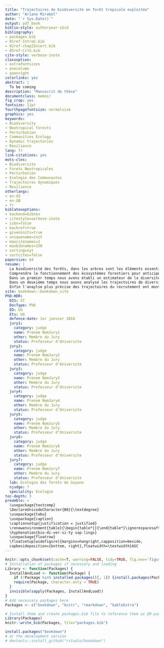```yaml
--- 
title: "Trajectoires de biodiversité en forêt tropicale exploitée"
author: "Ariane Mirabel"
date: "`r Sys.Date()`"
output: pdf_book
biblio-style: authoryear-ibid
bibliography:
- packages.bib
- 01ref-IntroG.bib
- 02ref-chap2Incert.bib
- 05ref-CclG.bib
cite-style: verbose-inote
classoption:
- extrafontsizes
- onecolumn
- openright
colorlinks: yes
abstract: |
  To be coming
description: "Manuscrit de thèse"
documentclass: memoir
fig_crop: yes
fontsize: 11pt
fourthpagefontsize: normalsize
graphics: yes
keywords:
- Biodiversity
- Neotropical forests
- Perturbation
- Communities Ecology
- Dynamic trajectories
- Resilience
lang: fr
link-citations: yes
mots-cles:
- Biodiversite
- Forets Neotropicales
- Perturbation
- Ecologie des Communautes
- Trajectoires dynamiques
- Resilience
otherlangs:
- en-US
- en-GB
- fr
biblatexoptions:
- backend=bibtex
- citestyle=verbose-inote
- isbn=false
- backref=true
- giveninits=true
- uniquename=init
- maxcitenames=2
- maxbibnames=150
- sorting=nyt
- sortcites=false
papersize: A4
resume: |
  La biodiversité des forêts, dans les arbres sont les éléments essentiels, est garante de leur fonctionnement, de leur résilience et des biens et services environnementaux, sociaux et économiques qu'elles rendent. Dans le contexte des changements actuels l'avenir des forêts est incertain, en particulier sous les tropiques où les forêts, qui accueillent la majeure partie de la biodiversité terrestre, sont les plus menacées.
  Comprendre le fonctionnement des écosystèmes forestiers pour anticiper leur réponse aux changements actuels et ajuster leur gestion durable à long terme est aujourd'hui un enjeu incontournable. Dans cet objectif, cette thèse cherche à expliciter la réponse des forêts tropicales dans le contexte de changements actuel, à en comprendre les processus sous-jacents, et à en discuter les perspectives pour le maintien des forêts et de leur fonctionnement. Nous proposons une analyse de la réponse des forêts tropicales aux perturbations à partir des trajectoires de diversité et de composition suivies pendant 30 ans après un gradient de perturbation par les parcelles du dispositif de Paracou en Guyane française.
  Dans un premier temps nous avons établi un estimateur de la diversité tenant compte des incertitudes de détermination inhérentes aux inventaires forestiers. Cet estimateur a été appliqué d'une part au contexte de l'exploitation forestière pour proposer une méthode d'inventaire optimisée vis à vis du coût (humain et temporel) des estimateurs et de leur précision. D'autre part il a été appliqué au contexte expérimental tel que celui de Paracou, et sera appliqué par la suite au tracé des trajectoires de diversité et de composition.
  Dans un deuxième temps nous avons analysé les trajectoires de diversité et de composition taxonomique et fonctionnelle des communautés après perturbation, à partir du suivi des parcelles de Paracou et d'un large jeu de données fonctionnel comprenant des traits des feuilles, du bois et des traits d'histoire de vie. Ces trajectoires ont montré la convergence fonctionnelle des communautés, illustrant une réponse commune régie par des mécanismes déterministes de sélection, et leur divergence taxonomique, illustrant le maintien de leurs différences de composition taxonomique régi par de sprocessus aléatoires de limites de dispersion. Les trajectoires de diversité ont par ailleurs validé la théories des perturbations intermédiaires au regard de la diversité taxonomique, maximisée après une perturbation d'intensité moyenne. L'impact des perturbations sur la diversité fonctionnelle s'est en revanche montré atténué par la redondance fonctionnelle importante des communautés, impliquant une augmentation de la diversité fonctionnelle quelle que soit l'intensité de la perturbation mais un temps de restauration long de plusieurs décennies.
  Enfin l'anaylse plus précise des trajectoires du recrutement ont montré une succession déterministe des communautés, similaire aux modèles de succession reconnus en forêt tempérée, régie par l'émergence de processus de sélection fonctionnelle balancant processus stochastiques de recrutement inhérents aux communautés matures. Cette succession a confirmé la résilience du fonctionnement et des charactéristiques taxonomiques et fonctionnelles des communautés, mais démontre la diminution de la résilience des communautés et interroge sur la possibilité d'une exploitation répétée et durable.
site: bookdown::bookdown_site
PhD-HDR:
  DIS: ST
  DocType: PhD
  ED: UG
  Ets: UG
  defence-date: 1er janvier 2018
  jury1:
    category: judge
    name: Prenom NomJury1
    other: Membre du Jury
    status: Professeur d'Universite
  jury2:
    category: judge
    name: Prenom NomJury2
    other: Membre du Jury
    status: Professeur d'Universite
  jury3:
    category: judge
    name: Prenom NomJury3
    other: Membre du Jury
    status: Professeur d'Universite
  jury4:
    category: judge
    name: Prenom NomJury4
    other: Membre du Jury
    status: Professeur d'Universite
  jury5:
    category: judge
    name: Prenom NomJury5
    other: Membre du Jury
    status: Professeur d'Universite
  jury6:
    category: judge
    name: Prenom NomJury6
    other: Membre du Jury
    status: Professeur d'Universite
  jury7:
    category: judge
    name: Prenom NomJury7
    other: Membre du Jury
    status: Professeur d'Universite
  lab: Ecologie des forets de Guyane
  njudge: 7
  speciality: Ecologie
toc-depth: 3
preamble: >
  \usepackage{textcomp}
  \DeclareUnicodeCharacter{B0}{\textdegree}
  \usepackage{tabu}
  \usepackage{caption}
  \captionsetup{justification = justified}
  \renewenvironment{table}{\begin{table*}}{\end{table*}\ignorespacesafterend}
  \hyphenation{bio-di-ver-si-ty sap-lings}
  \usepackage{floatrow}
  \floatsetup[widefigure]{margins=hangright,capposition=beside,
  capbesideposition={bottom, right},floatwidth=\textwidth}ASC
---
```


<!-- knitr and R options (packages, ...) --> 
```r
knitr::opts_chunk$set(cache=T, warning=FALSE, tidy=TRUE, fig.env='figure*', out.width='100%', fig.asp=.75, fig.align='center',echo=F)
# Installation of packages if necessary and loading
Library <- function(Packages) {
  InstallAndLoad <- function(Package) {
    if (!Package %in% installed.packages()[, 1]) {install.packages(Package)}
    require(Package, character.only = TRUE)
  }
  invisible(sapply(Packages, InstallAndLoad))
}
# Add necessary packages here
Packages <- c("bookdown", "knitr", "rmarkdown", "kableExtra")

# Install them and create packages.bib file to reference them as @R-package
Library(Packages)
knitr::write_bib(Packages, file="packages.bib")
```

```r
install.packages("bookdown")
# or the development version
# devtools::install_github("rstudio/bookdown")
```

\mainmatter
 
